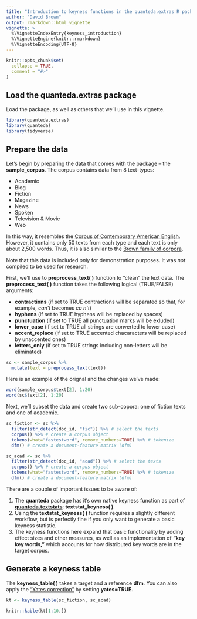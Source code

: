 ```yaml
---
title: "Introduction to keyness functions in the quanteda.extras R package"
author: "David Brown"
output: rmarkdown::html_vignette
vignette: >
  %\VignetteIndexEntry{keyness_introduction}
  %\VignetteEngine{knitr::rmarkdown}
  %\VignetteEncoding{UTF-8}
---
```


```r
knitr::opts_chunk$set(
  collapse = TRUE,
  comment = "#>"
)
```

## Load the quanteda.extras package

Load the package, as well as others that we'll use in this vignette.

```r
library(quanteda.extras)
library(quanteda)
library(tidyverse)
```

## Prepare the data

Let's begin by preparing the data that comes with the package -- the **sample_corpus**. The corpus contains data from 8 text-types:

* Academic
* Blog
* Fiction
* Magazine
* News
* Spoken
* Television & Movie
* Web

In this way, it resembles the [Corpus of Contemporary American English](https://www.english-corpora.org/coca/). However, it contains only 50 texts from each type and each text is only about 2,500 words. Thus, it is also similar to the [Brown family of corpora](https://www1.essex.ac.uk/linguistics/external/clmt/w3c/corpus_ling/content/corpora/list/private/brown/brown.html).

Note that this data is included *only* for demonstration purposes. It was *not* compiled to be used for research.

First, we'll use to **preprocess_text( )** function to "clean" the text data. The  **preprocess_text( )** function takes the following logical (TRUE/FALSE) arguments:

* **contractions** (if set to TRUE contractions will be separated so that, for example, *can't* becomes *ca n't*)
* **hyphens** (if set to TRUE hyphens will be replaced by spaces)
* **punctuation** (if set to TRUE all punctuation marks will be exluded)
* **lower_case** (if set to TRUE all strings are converted to lower case)
* **accent_replace** (if set to TRUE accented chacaracters will be replaced by unaccented ones)
* **letters_only** (if set to TRUE strings including non-letters will be eliminated)

```r
sc <- sample_corpus %>%
  mutate(text = preprocess_text(text))
```

Here is an example of the orignal and the changes we've made:

```r
word(sample_corpus$text[2], 1:20)
word(sc$text[2], 1:20)
```

Next, we'll subset the data and create two sub-copora: one of fiction texts and one of academic.

```r
sc_fiction <- sc %>%
  filter(str_detect(doc_id, "fic")) %>% # select the texts
  corpus() %>% # create a corpus object
  tokens(what="fastestword", remove_numbers=TRUE) %>% # tokenize
  dfm() # create a document-feature matrix (dfm)

sc_acad <- sc %>%
  filter(str_detect(doc_id, "acad")) %>% # select the texts
  corpus() %>% # create a corpus object
  tokens(what="fastestword", remove_numbers=TRUE) %>% # tokenize
  dfm() # create a document-feature matrix (dfm)
```

There are a couple of important issues to be aware of:

1. The **quanteda** package has it's own native keyness function as part of  [**quanteda.textstats**](https://cran.r-project.org/web/packages/quanteda.textstats/index.html): **textstat_keyness( )**.
1. Using the **textstat_keyness( )** function requires a slightly different workflow, but is perfectly fine if you only want to generate a basic keyness statistic.
1. The keyness functions here expand that basic functionality by adding effect sizes and other measures, as well as an implementation of **"key key words,"** which accounts for how distributed key words are in the target corpus.

## Generate a keyness table

The **keyness_table( )** takes a target and a reference **dfm**. You can also apply the ["Yates correction"](https://influentialpoints.com/Training/g-likelihood_ratio_test.htm) by setting **yates=TRUE**.

```r
kt <- keyness_table(sc_fiction, sc_acad)
```

```r
knitr::kable(kt[1:10,])
```

